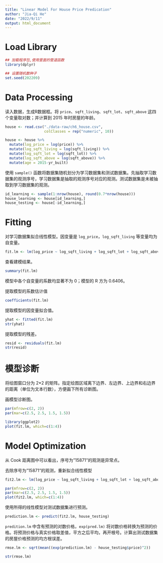 ```yaml
---
title: "Linear Model For House Price Predication"
author: "Jia-Qi He"
date: "2022/9/11"
output: html_document
---
```


# Load Library

```r
## 加载程序包,使用里面的管道函数
library(dplyr)

## 设置随机数种子
set.seed(202209)
```

# Data Processing

读入数据，生成R数据框。将 `price`、`sqft_living`、`sqft_lot`、`sqft_above` 这四个变量取对数；并计算到 2015 年时房屋的年龄。

```r
house <- read.csv("./data-raw/ch6_house.csv",
                  colClasses = rep("numeric", 10))

house <- house %>%
  mutate(log_price = log(price)) %>%
  mutate(log_sqft_living = log(sqft_living)) %>%
  mutate(log_sqft_lot = log(sqft_lot)) %>%
  mutate(log_sqft_above = log(sqft_above)) %>%
  mutate(age = 2015-yr_built)
```

使用 `sample()` 函数将数据集随机划分为学习数据集和测试数据集。先抽取学习数据集的观测序号，学习数据集是抽取的观测序号对应的观测。测试数据集是未被抽取到学习数据集的观测。

```r
id_learning <- sample(1:nrow(house), round(0.7*nrow(house)))
house_learning <- house[id_learning,]
house_testing <- house[-id_learning,]
```

# Fitting

对学习数据集拟合线性模型。因变量是 `log_price`，`log_sqft_living` 等变量均为自变量。

```r
fit.lm <- lm(log_price ~ log_sqft_living + log_sqft_lot + log_sqft_above + age + bedrooms + bathrooms + floors + condition + grade, data = house_learning)

```

查看建模结果。

```r
summary(fit.lm)
```

模型中各个自变量的系数均显著不为 0；模型的 R 方为 0.6406。

提取模型的系数估计值

```r
coefficients(fit.lm)
```

提取模型的因变量拟合值。

```r
yhat <- fitted(fit.lm)
str(yhat)
```

提取模型的残差。

```r
resid <- residuals(fit.lm)
str(resid)
```

# 模型诊断

将绘图窗口分为 2*2 的矩阵。指定绘图区域离下边界、左边界、上边界和右边界的距离（单位为文本行数），方便画下所有诊断图。

画模型诊断图。

```r
par(mfrow=c(2, 2))
par(mar=c(2.5, 2.5, 1.5, 1.5))

library(ggplot2)
plot(fit.lm, which=c(1:4))
```

# Model Optimization

从 Cook 距离图中可以看出，序号为"15871"的观测是异常点。

去除序号为"15871"的观测，重新拟合线性模型

```r

fit2.lm <- lm(log_price ~ log_sqft_living + log_sqft_lot + log_sqft_above + age + bedrooms + bathrooms + floors + condition + grade,data = house_learning[rownames(house_learning)!="15871",])

par(mfrow=c(2, 2))
par(mar=c(2.5, 2.5, 1.5, 1.5))
plot(fit2.lm, which=c(1:4))
```

使用所得的线性模型对测试数据集进行预测。

```r
prediction.lm <- predict(fit2.lm, house_testing)

```

`predition.lm` 中含有预测的对数价格，`exp(pred.lm)` 将对数价格转换为预测的价格。将预测价格与真实价格取差值，平方之后平均，再开根号。计算出测试数据集的房屋价格预测的均方根误差。

```r
rmse.lm <- sqrt(mean((exp(prediction.lm) - house_testing$price)^2))

str(rmse.lm)
```
